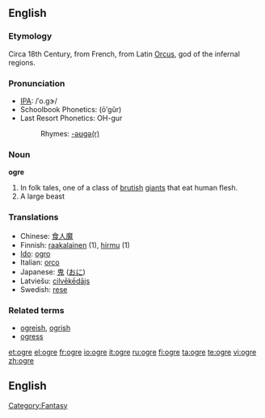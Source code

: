 {{see|Ogre}}
==English==

===Etymology===
Circa 18th Century, from French, from Latin [[Orcus]], god of the infernal regions.

===Pronunciation===
*[[IPA]]: /ˈo.ɡɝ/
*Schoolbook Phonetics: (ōʹgûr)
*Last Resort Phonetics: OH-gur
*:Rhymes: [[Rhymes:English:-əʊɡə(r)|-əʊɡə(r)]]
{{wikipedia}}

===Noun===
'''ogre'''

# In folk tales, one of a class of [[brutish]] [[giant]]s that eat human flesh.
# A large beast

===Translations===
{{rfc-level|Translations at L3+ (AutoFormat would have corrected level of Translations)}}
*Chinese: [[食人魔]]
*Finnish: [[raakalainen]] (1), [[hirmu]] (1)
*[[Ido]]: [[ogro]]
*Italian: [[orco]] {{m}}
*Japanese: [[鬼]] ([[おに]])
*Latviešu: [[cilvēkēdājs]]
*Swedish: [[rese]]

===Related terms===
*[[ogreish]], [[ogrish]]
*[[ogress]]

[[Category:Fantasy]]

[[et:ogre]]
[[el:ogre]]
[[fr:ogre]]
[[io:ogre]]
[[it:ogre]]
[[ru:ogre]]
[[fi:ogre]]
[[ta:ogre]]
[[te:ogre]]
[[vi:ogre]]
[[zh:ogre]]

== English ==